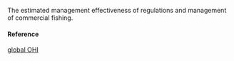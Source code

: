 The estimated management effectiveness of regulations and management of commercial fishing.

#### Reference

[global OHI](http://www.oceanhealthindex.org/methodology/components)